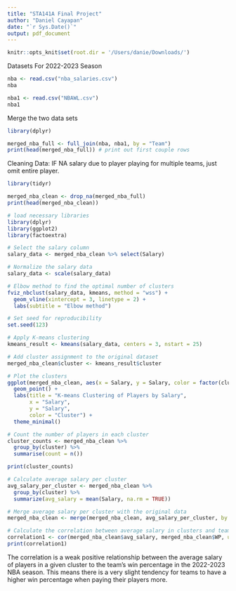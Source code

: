 ---
title: "STA141A Final Project"
author: "Daniel Cayapan"
date: "`r Sys.Date()`"
output: pdf_document
---
```{r setup, include=FALSE}
knitr::opts_knit$set(root.dir = '/Users/danie/Downloads/')
```
Datasets For 2022-2023 Season
```{r}
nba <- read.csv("nba_salaries.csv")
nba

nba1 <- read.csv("NBAWL.csv")
nba1
```
Merge the two data sets
```{r}
library(dplyr)

merged_nba_full <- full_join(nba, nba1, by = "Team")
print(head(merged_nba_full)) # print out first couple rows
```
Cleaning Data: IF NA salary due to player playing for multiple teams, just omit entire player.
```{r}
library(tidyr)

merged_nba_clean <- drop_na(merged_nba_full)
print(head(merged_nba_clean))
```
```{r}
# load necessary libraries
library(dplyr)
library(ggplot2)
library(factoextra)

# Select the salary column
salary_data <- merged_nba_clean %>% select(Salary)

# Normalize the salary data
salary_data <- scale(salary_data)

# Elbow method to find the optimal number of clusters
fviz_nbclust(salary_data, kmeans, method = "wss") +
  geom_vline(xintercept = 3, linetype = 2) +
  labs(subtitle = "Elbow method")

# Set seed for reproducibility
set.seed(123)

# Apply K-means clustering
kmeans_result <- kmeans(salary_data, centers = 3, nstart = 25)

# Add cluster assignment to the original dataset
merged_nba_clean$cluster <- kmeans_result$cluster

# Plot the clusters
ggplot(merged_nba_clean, aes(x = Salary, y = Salary, color = factor(cluster))) +
  geom_point() +
  labs(title = "K-means Clustering of Players by Salary",
       x = "Salary",
       y = "Salary",
       color = "Cluster") +
  theme_minimal()

```
```{r}
# Count the number of players in each cluster
cluster_counts <- merged_nba_clean %>%
  group_by(cluster) %>%
  summarise(count = n())

print(cluster_counts)
```

```{r}
# Calculate average salary per cluster
avg_salary_per_cluster <- merged_nba_clean %>%
  group_by(cluster) %>%
  summarize(avg_salary = mean(Salary, na.rm = TRUE))

# Merge average salary per cluster with the original data
merged_nba_clean <- merge(merged_nba_clean, avg_salary_per_cluster, by = "cluster")

# Calculate the correlation between average salary in clusters and team win percentage
correlation1 <- cor(merged_nba_clean$avg_salary, merged_nba_clean$WP, use = "complete.obs")
print(correlation1)
```
The correlation is a weak positive relationship between the average salary of players in a given cluster to the team's win percentage in the 2022-2023 NBA season. This means there is a very slight tendency for teams to have a higher win percentage when paying their players more.

```{r}

```

